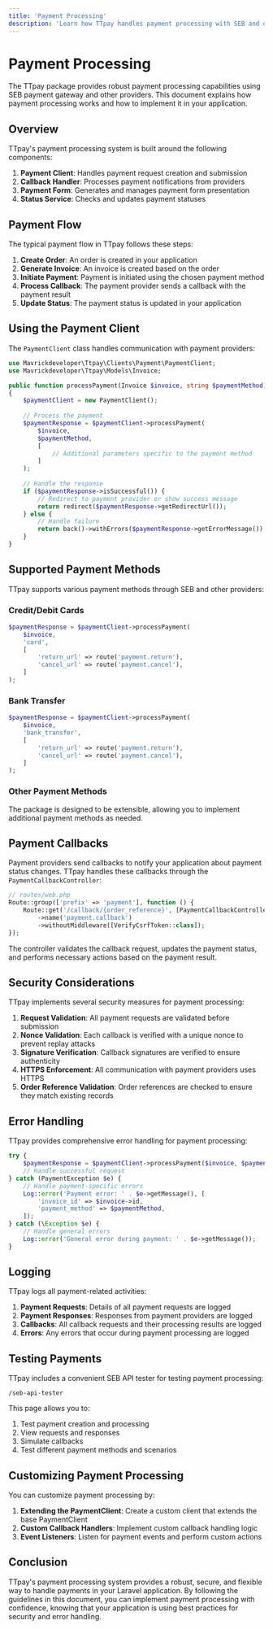 ```yaml
---
title: 'Payment Processing'
description: 'Learn how TTpay handles payment processing with SEB and other providers'
---
```


# Payment Processing

The TTpay package provides robust payment processing capabilities using SEB payment gateway and other providers. This document explains how payment processing works and how to implement it in your application.

## Overview

TTpay's payment processing system is built around the following components:

1. **Payment Client**: Handles payment request creation and submission
2. **Callback Handler**: Processes payment notifications from providers
3. **Payment Form**: Generates and manages payment form presentation
4. **Status Service**: Checks and updates payment statuses

## Payment Flow

The typical payment flow in TTpay follows these steps:

1. **Create Order**: An order is created in your application
2. **Generate Invoice**: An invoice is created based on the order
3. **Initiate Payment**: Payment is initiated using the chosen payment method
4. **Process Callback**: The payment provider sends a callback with the payment result
5. **Update Status**: The payment status is updated in your application

## Using the Payment Client

The `PaymentClient` class handles communication with payment providers:

```php
use Mavrickdeveloper\Ttpay\Clients\Payment\PaymentClient;
use Mavrickdeveloper\Ttpay\Models\Invoice;

public function processPayment(Invoice $invoice, string $paymentMethod)
{
    $paymentClient = new PaymentClient();
    
    // Process the payment
    $paymentResponse = $paymentClient->processPayment(
        $invoice,
        $paymentMethod,
        [
            // Additional parameters specific to the payment method
        ]
    );
    
    // Handle the response
    if ($paymentResponse->isSuccessful()) {
        // Redirect to payment provider or show success message
        return redirect($paymentResponse->getRedirectUrl());
    } else {
        // Handle failure
        return back()->withErrors($paymentResponse->getErrorMessage());
    }
}
```

## Supported Payment Methods

TTpay supports various payment methods through SEB and other providers:

### Credit/Debit Cards

```php
$paymentResponse = $paymentClient->processPayment(
    $invoice,
    'card',
    [
        'return_url' => route('payment.return'),
        'cancel_url' => route('payment.cancel'),
    ]
);
```

### Bank Transfer

```php
$paymentResponse = $paymentClient->processPayment(
    $invoice,
    'bank_transfer',
    [
        'return_url' => route('payment.return'),
        'cancel_url' => route('payment.cancel'),
    ]
);
```

### Other Payment Methods

The package is designed to be extensible, allowing you to implement additional payment methods as needed.

## Payment Callbacks

Payment providers send callbacks to notify your application about payment status changes. TTpay handles these callbacks through the `PaymentCallbackController`:

```php
// routes/web.php
Route::group(['prefix' => 'payment'], function () {
    Route::get('/callback/{order_reference}', [PaymentCallbackController::class, 'handle'])
        ->name('payment.callback')
        ->withoutMiddleware([VerifyCsrfToken::class]);
});
```

The controller validates the callback request, updates the payment status, and performs necessary actions based on the payment result.

## Security Considerations

TTpay implements several security measures for payment processing:

1. **Request Validation**: All payment requests are validated before submission
2. **Nonce Validation**: Each callback is verified with a unique nonce to prevent replay attacks
3. **Signature Verification**: Callback signatures are verified to ensure authenticity
4. **HTTPS Enforcement**: All communication with payment providers uses HTTPS
5. **Order Reference Validation**: Order references are checked to ensure they match existing records

## Error Handling

TTpay provides comprehensive error handling for payment processing:

```php
try {
    $paymentResponse = $paymentClient->processPayment($invoice, $paymentMethod, $params);
    // Handle successful request
} catch (PaymentException $e) {
    // Handle payment-specific errors
    Log::error('Payment error: ' . $e->getMessage(), [
        'invoice_id' => $invoice->id,
        'payment_method' => $paymentMethod,
    ]);
} catch (\Exception $e) {
    // Handle general errors
    Log::error('General error during payment: ' . $e->getMessage());
}
```

## Logging

TTpay logs all payment-related activities:

1. **Payment Requests**: Details of all payment requests are logged
2. **Payment Responses**: Responses from payment providers are logged
3. **Callbacks**: All callback requests and their processing results are logged
4. **Errors**: Any errors that occur during payment processing are logged

## Testing Payments

TTpay includes a convenient SEB API tester for testing payment processing:

```
/seb-api-tester
```

This page allows you to:

1. Test payment creation and processing
2. View requests and responses
3. Simulate callbacks
4. Test different payment methods and scenarios

## Customizing Payment Processing

You can customize payment processing by:

1. **Extending the PaymentClient**: Create a custom client that extends the base PaymentClient
2. **Custom Callback Handlers**: Implement custom callback handling logic
3. **Event Listeners**: Listen for payment events and perform custom actions

## Conclusion

TTpay's payment processing system provides a robust, secure, and flexible way to handle payments in your Laravel application. By following the guidelines in this document, you can implement payment processing with confidence, knowing that your application is using best practices for security and error handling.
